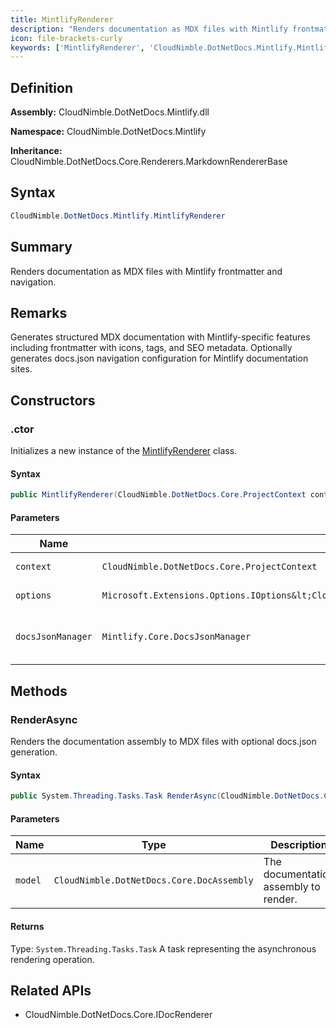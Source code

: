 ```yaml
---
title: MintlifyRenderer
description: "Renders documentation as MDX files with Mintlify frontmatter and navigation."
icon: file-brackets-curly
keywords: ['MintlifyRenderer', 'CloudNimble.DotNetDocs.Mintlify.MintlifyRenderer', 'CloudNimble.DotNetDocs.Mintlify', 'class', 'CloudNimble.DotNetDocs.Core.Renderers.MarkdownRendererBase', 'CloudNimble.DotNetDocs.Core.IDocRenderer']
---
```


## Definition

**Assembly:** CloudNimble.DotNetDocs.Mintlify.dll

**Namespace:** CloudNimble.DotNetDocs.Mintlify

**Inheritance:** CloudNimble.DotNetDocs.Core.Renderers.MarkdownRendererBase

## Syntax

```csharp
CloudNimble.DotNetDocs.Mintlify.MintlifyRenderer
```

## Summary

Renders documentation as MDX files with Mintlify frontmatter and navigation.

## Remarks

Generates structured MDX documentation with Mintlify-specific features including
            frontmatter with icons, tags, and SEO metadata. Optionally generates docs.json
            navigation configuration for Mintlify documentation sites.

## Constructors

### .ctor

Initializes a new instance of the [MintlifyRenderer](../MintlifyRenderer.md) class.

#### Syntax

```csharp
public MintlifyRenderer(CloudNimble.DotNetDocs.Core.ProjectContext context, Microsoft.Extensions.Options.IOptions<CloudNimble.DotNetDocs.Mintlify.MintlifyRendererOptions> options, Mintlify.Core.DocsJsonManager docsJsonManager)
```

#### Parameters

| Name | Type | Description |
|------|------|-------------|
| `context` | `CloudNimble.DotNetDocs.Core.ProjectContext` | The project context. |
| `options` | `Microsoft.Extensions.Options.IOptions&lt;CloudNimble.DotNetDocs.Mintlify.MintlifyRendererOptions&gt;` | The Mintlify renderer options. |
| `docsJsonManager` | `Mintlify.Core.DocsJsonManager` | The DocsJsonManager for navigation generation. |

## Methods

### RenderAsync

Renders the documentation assembly to MDX files with optional docs.json generation.

#### Syntax

```csharp
public System.Threading.Tasks.Task RenderAsync(CloudNimble.DotNetDocs.Core.DocAssembly model)
```

#### Parameters

| Name | Type | Description |
|------|------|-------------|
| `model` | `CloudNimble.DotNetDocs.Core.DocAssembly` | The documentation assembly to render. |

#### Returns

Type: `System.Threading.Tasks.Task`
A task representing the asynchronous rendering operation.

## Related APIs

- CloudNimble.DotNetDocs.Core.IDocRenderer

